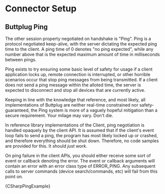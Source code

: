 
# Connector Setup

## Buttplug Ping

The other session property negotiated on handshake is "Ping". Ping is a protocol negotiated
keep-alive, with the server dictating the expected ping time to the client. A ping time of 0 denotes
"no ping expected", while any number above that is the expected maximum amount of time in
milliseconds between pings.

Ping exists to try ensuring some basic level of safety for usage if a client application locks up,
remote connection is interrupted, or other horrible scenarios occur that stop ping messages from
being transmitted. If a client does not send a ping message within the alloted time, the server is
expected to disconnect and stop all devices that are currently active. 

Keeping in line with the knowledge that reference, and most likely, all implementations of Buttplug
are neither real-time constrained nor safety-guaranteed, the Ping system is more of a vaguely
hopeful mitigation than a secure requirement. Your milage may vary. Don't die.

In reference library implementations of the Client, ping negotiation is handled opaquely by the
client API. It is assumed that if the client's event loop fails to send a ping, the program has most
likely locked up or crashed, and therefore everything should be shut down. Therefore, no code
samples are provided for this. It should *just work*.

On ping failure in the client APIs, you should either receive some sort of event or callback
denoting the error. The event or callback arguments will contain an error with an error class type
of ERROR_PING. Any subsequent calls to server commands (device search/commands, etc) will fail from
this point on.

<Tabs groupId="examples">
<TabItem value="csharp" label="C#">


<CodeBlock language="csharp">{CSharpPingExample}</CodeBlock>

</TabItem>
</Tabs>
